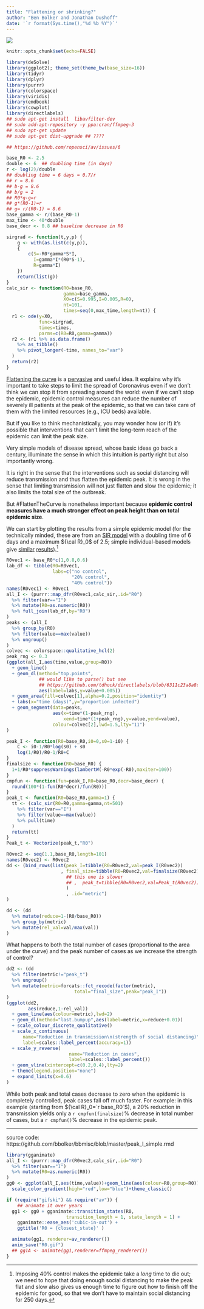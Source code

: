 ```yaml
---
title: "Flattening or shrinking?"
author: "Ben Bolker and Jonathan Dushoff"
date: '`r format(Sys.time(),"%d %b %Y")`'
---
```


![](cc.png)

```r
knitr::opts_chunk$set(echo=FALSE)
```

```r
library(deSolve)
library(ggplot2); theme_set(theme_bw(base_size=16))
library(tidyr)
library(dplyr)
library(purrr)
library(colorspace)
library(viridis)
library(emdbook)
library(cowplot)
library(directlabels)
## sudo apt-get install  libavfilter-dev
## sudo add-apt-repository -y ppa:cran/ffmpeg-3
## sudo apt-get update
## sudo apt-get dist-upgrade ## ????

## https://github.com/ropensci/av/issues/6
```

```r
base_R0 <- 2.5
double <- 6  ## doubling time (in days)
r <- log(2)/double
## doubling time = 6 days = 0.7/r
## r = 8.6
## b-g = 8.6
## b/g = 2
## R0*g-g=r
## g*(R0-1)=r
## g= r/(R0-1) = 8.6
base_gamma <- r/(base_R0-1)
max_time <- 40*double
base_decr <- 0.8 ## baseline decrease in R0
```

```r
sirgrad <- function(t,y,p) {
    g <- with(as.list(c(y,p)),
    {
        c(S=-R0*gamma*S*I,
          I=gamma*I*(R0*S-1),
          R=gamma*I)
    })
    return(list(g))
}
calc_sir <- function(R0=base_R0,
                     gamma=base_gamma,
                     X0=c(S=0.995,I=0.005,R=0),
                     nt=101,
                     times=seq(0,max_time,length=nt)) {
  r1 <- ode(y=X0,
            func=sirgrad,
            times=times,
            parms=c(R0=R0,gamma=gamma))
  r2 <- (r1 %>% as.data.frame()
    %>% as_tibble()
    %>% pivot_longer(-time, names_to="var")
  )
  return(r2)
}
```
\newcommand{\rzero}{{\cal R}_0}
\newcommand{\rone}{{\cal R}_0}

\usepackage{amsmath}

[Flattening the curve](https://ourworldindata.org/coronavirus#flattening-the-curve) is a [pervasive](https://twitter.com/hashtag/FlattenTheCurve) and useful idea. 
It explains why it's important to take steps to limit the spread of Coronavirus even if we don't think we can stop it from spreading around the world:
even if we can't stop the epidemic, epidemic control measures can reduce the number of severely ill patients at the peak of the epidemic, so that we can take care of them with the limited resources (e.g., ICU beds) available.

But if you like to think mechanistically, you may wonder how (or if) it's possible that interventions that can't limit the long-term reach of the epidemic can limit the peak size.

Very simple models of disease spread, whose basic ideas go back a century, illuminate the sense in which this intuition is partly right but also importantly wrong.

It is right in the sense that the interventions such as social distancing will reduce transmission and thus flatten the epidemic peak. It is wrong in the sense that limiting transmission will not just flatten and slow the epidemic; it also limits the total size of the outbreak.

But #FlattenTheCurve is nonetheless important because **epidemic control measures have a much stronger effect on peak height than on total epidemic size**.

We can start by plotting the results from a simple epidemic model (for the technically minded, these are from an [SIR model](https://en.wikipedia.org/wiki/Compartmental_models_in_epidemiology#The_SIR_model) with a doubling time of 6 days and a maximum $\rzero$ of 2.5; simple individual-based models give [similar](http://smaldino.com/wp/covid-19-modeling-the-flattening-of-the-curve/) [results](https://dsparks.wordpress.com/2020/03/12/flattening-the-curve/)).^[Imposing 40% control makes the epidemic take a *long* time to die out; we need to hope that doing enough social distancing to make the peak flat and slow also gives us enough time to figure out how to finish off the epidemic for good, so that we don't have to maintain social distancing for 250 days.]

```r
R0vec1 <- base_R0*c(1,0.8,0.6)
lab_df <- tibble(R0=R0vec1,
                 labs=c("no control",
                        "20% control",
                        "40% control"))
names(R0vec1) <- R0vec1
all_I <- (purrr::map_dfr(R0vec1,calc_sir,.id="R0")
  %>% filter(var=="I")
  %>% mutate(R0=as.numeric(R0))
  %>% full_join(lab_df,by="R0")
)
peaks <- (all_I
  %>% group_by(R0)
  %>% filter(value==max(value))
  %>% ungroup()
)
colvec <- colorspace::qualitative_hcl(2)
peak_rng <- 0.3
(ggplot(all_I,aes(time,value,group=R0))
  + geom_line()
  + geom_dl(method="top.points",
            ## would like to parse() but see
            ## https://github.com/tdhock/directlabels/blob/6311c23a8a8c3ea1cd6549131407449356a072c7/R/ggplot2.R#L43-L45
            aes(label=labs,y=value+0.005))
  + geom_area(fill=colvec[1],alpha=0.2,position="identity")
  + labs(x="time (days)",y="proportion infected")
  + geom_segment(data=peaks,
                 aes(x=time*(1-peak_rng),
                     xend=time*(1+peak_rng),y=value,yend=value),
                 colour=colvec[2],lwd=1.5,lty="11")
)
```

```r
peak_I <- function(R0=base_R0,i0=0,s0=1-i0) {
    C <- i0-1/R0*log(s0) + s0
    log(1/R0)/R0-1/R0+C
}
finalsize <- function(R0=base_R0) {
  1+1/R0*suppressWarnings(lambertW(-R0*exp(-R0),maxiter=100))
}
cmpfun <- function(fun=peak_I,R0=base_R0,decr=base_decr) {
  round(100*(1-fun(R0*decr)/fun(R0)))
}
peak_t <- function(R0=base_R0,gamma=1) {
  tt <- (calc_sir(R0=R0,gamma=gamma,nt=501)
    %>% filter(var=="I")
    %>% filter(value==max(value))
    %>% pull(time)
  )
  return(tt)
}
Peak_t <- Vectorize(peak_t,"R0")
```

```r
R0vec2 <- seq(1.1,base_R0,length=101)
names(R0vec2) <- R0vec2
dd <- (bind_rows(list(peak_I=tibble(R0=R0vec2,val=peak_I(R0vec2))
                    , final_size=tibble(R0=R0vec2,val=finalsize(R0vec2))
                      ## this one is slower
                      ## ,  peak_t=tibble(R0=R0vec2,val=Peak_t(R0vec2)))
                      )
                      , .id="metric")
)
```

```r
dd <- (dd
  %>% mutate(reduce=1-(R0/base_R0))
  %>% group_by(metric)
  %>% mutate(rel_val=val/max(val))
)
```

What happens to both the total number of cases (proportional to the area under the curve) and the peak number of cases as we increase the strength of control?

```r
dd2 <- (dd
  %>% filter(metric!="peak_t")
  %>% ungroup()
  %>% mutate(metric=forcats::fct_recode(factor(metric),
                         total="final_size",peak="peak_I"))
)
(ggplot(dd2,
        aes(reduce,1-rel_val))
  + geom_line(aes(colour=metric),lwd=2)
  + geom_dl(method="last.bumpup",aes(label=metric,x=reduce+0.01))
  + scale_colour_discrete_qualitative()
  + scale_x_continuous(
      name="Reduction in transmission\n(strength of social distancing)",
      label=scales::label_percent(accuracy=1))
  + scale_y_reverse(
                       name="Reduction in cases",
                       label=scales::label_percent())
  + geom_vline(xintercept=c(0.2,0.4),lty=2)
  + theme(legend.position="none")
  + expand_limits(x=0.6)
)
```

While both peak and total cases decrease to zero when the epidemic is completely controlled, peak cases fall off much faster.
For example: in this example (starting from $\rzero=`r base_R0`$), a 20% reduction in transmission yields only a `r cmpfun(finalsize)`% decrease in total number of cases, but a `r cmpfun()`% decrease in the epidemic peak.

---

source code: https://github.com/bbolker/bbmisc/blob/master/peak_I_simple.rmd

<!--
- Mention [Smaldino](http://smaldino.com/wp/covid-19-modeling-the-flattening-of-the-curve/), [dsparks](https://dsparks.wordpress.com/2020/03/12/flattening-the-curve/) models? 

-->
<!-- Not finished:

- opposite direction (increasing control/decreasing $\rzero$)
- include $\rzero=2$ curve as fixed reference
- fill with 'final' colour from previous
- reference line 

-->

```r
library(gganimate)
all_I <- (purrr::map_dfr(R0vec2,calc_sir,.id="R0")
  %>% filter(var=="I")
  %>% mutate(R0=as.numeric(R0))
)
gg0 <- ggplot(all_I,aes(time,value))+geom_line(aes(colour=R0,group=R0)) +
  scale_color_gradient(high="red",low="blue")+theme_classic() 
```

```r
if (require("gifski") && require("av")) {
    ## animate it over years
  gg1 <- gg0 + gganimate::transition_states(R0,
                      transition_length = 1, state_length = 1) +
    gganimate::ease_aes('cubic-in-out') +
    ggtitle('R0 = {closest_state}' )

  animate(gg1, renderer=av_renderer())
  anim_save("R0.gif")
  ## gg1A <- animate(gg1,renderer=ffmpeg_renderer())
}
```

<!-- ## random peak thoughts

From @joschabach "deadly delusion" post on Medium.

Suppose 

- the US limit is 170K critically ill patients
- 6% of cases are critically ill
- US has 3e8 people
- so we need to stay below 1.7e5*/0.06/3e8 ~ 1% of the population ill

```r
uniroot(function(x) peak_I(x)-0.01,interval=c(1,2))
```

- peak = (R0-1)*0.15
- peak ICU: 3e8*0.06*peak
- 10% reduction in R0 = reduction of 0.2*0.15*3e7*0.06

-->
